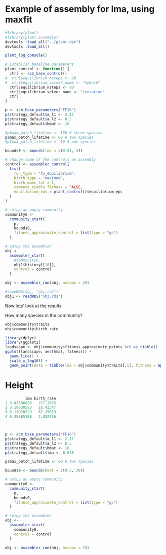 
# Example of assembly for lma, using maxfit 

```r
#library(plant)
#library(plant.assembly)
devtools::load_all("../plant-dev")
devtools::load_all()

plant_log_console()

# Establish baseline parameters
plant_control <- function() {
  ctrl <- scm_base_control()
#  ctrl$equilibrium_nsteps <- 20
#  ctrl$equilibrium_solver_name <- "hybrid"
  ctrl$equilibrium_nsteps <- 80
  ctrl$equilibrium_solver_name <- "iteration"
  ctrl
}

p <- scm_base_parameters("FF16")
p$strategy_default$a_l1 <- 2.17
p$strategy_default$a_l2 <- 0.5
p$strategy_default$hmat <- 10

#p$max_patch_lifetime <- 150 # three species
p$max_patch_lifetime <- 60 # two species
#p$max_patch_lifetime <- 10 # one species

bounds0 <- bounds(lma = c(0.01, 1))

# change some of the controls on assembly
control <- assembler_control(
  list(
    run_type = "to_equilibrium",
    birth_type = "maximum",
    birth_move_tol = 1,
    compute_viable_fitness = FALSE,
    equilibrium_eps = plant_control()$equilibrium_eps
  )
)

# setup an empty community
community0 <- 
  community_start(
    p, 
    bounds0,
    fitness_approximate_control = list(type = "gp")
  )

# setup the assembler
obj <- 
  assembler_start(
    #community0, 
    obj1$history[[10]],
    control = control
  )

obj <- assembler_run(obj, nsteps = 20)

#saveRDS(obj, "obj.rds")
obj1 <- readRDS("obj.rds")

```

Now lets' look at the results

How many species in the community?
```r
obj$community$traits
obj$community$birth_rate
```

```r
library(dplyr)
library(ggplot2)
landscape <- obj$community$fitness_approximate_points %>% as_tibble()
ggplot(landscape, aes(hmat, fitness)) + 
  geom_line() +
  scale_x_log10() +
  geom_point(data = tibble(lma = obj$community$traits[,1], fitness = approx(landscape$lma, landscape$fitness,  obj$community$traits[,1])$y), col="red")
```

# Height

```r


         lma birth_rate
1 0.03886086   277.2675
2 0.19630583   18.42347
3 0.11070529   67.25629
4 0.25085100   2.852756



p <- scm_base_parameters("FF16")
p$strategy_default$a_l1 <- 2.17
p$strategy_default$a_l2 <- 0.5
p$strategy_default$hmat <- 10
p$strategy_default$lma <- 0.038

p$max_patch_lifetime <- 60 # two species

bounds0 <- bounds(hmat = c(0.5, 30))

# setup an empty community
community0 <-
  community_start(
    p,
    bounds0,
    fitness_approximate_control = list(type = "gp")
  )

# setup the assembler
obj <-
  assembler_start(
    community0,
    control = control
  )

obj <- assembler_run(obj, nsteps = 20)

```
